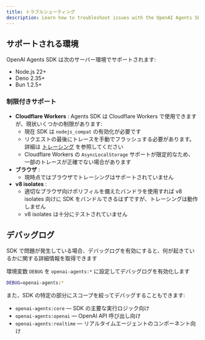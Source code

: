 ```yaml
---
title: トラブルシューティング
description: Learn how to troubleshoot issues with the OpenAI Agents SDK.
---
```


## サポートされる環境

OpenAI Agents SDK は次のサーバー環境でサポートされます:

- Node.js 22+
- Deno 2.35+
- Bun 1.2.5+

### 制限付きサポート

- **Cloudflare Workers** : Agents SDK は Cloudflare Workers で使用できますが、現状いくつかの制限があります:
  - 現在 SDK は `nodejs_compat` の有効化が必要です
  - リクエストの最後にトレースを手動でフラッシュする必要があります。詳細は [トレーシング](/openai-agents-js/ja/guides/tracing#export-loop-lifecycle) を参照してください
  - Cloudflare Workers の `AsyncLocalStorage` サポートが限定的なため、一部のトレースが正確でない場合があります
- **ブラウザ** :
  - 現時点ではブラウザでトレーシングはサポートされていません
- **v8 isolates** :
  - 適切なブラウザ向けポリフィルを備えたバンドラを使用すれば v8 isolates 向けに SDK をバンドルできるはずですが、トレーシングは動作しません
  - v8 isolates は十分にテストされていません

## デバッグログ

SDK で問題が発生している場合、デバッグログを有効にすると、何が起きているかに関する詳細情報を取得できます

環境変数 `DEBUG` を `openai-agents:*` に設定してデバッグログを有効化します

```bash
DEBUG=openai-agents:*
```

また、SDK の特定の部分にスコープを絞ってデバッグすることもできます:

- `openai-agents:core` — SDK の主要な実行ロジック向け
- `openai-agents:openai` — OpenAI API 呼び出し向け
- `openai-agents:realtime` — リアルタイムエージェントのコンポーネント向け
